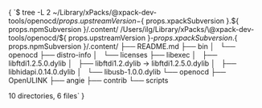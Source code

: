 
<CodeBlock language="console"> {
`$ tree -L 2 ~/Library/xPacks/\@xpack-dev-tools/openocd/${ props.upstreamVersion }-${ props.xpackSubversion }.${ props.npmSubversion }/.content/
/Users/ilg/Library/xPacks/\@xpack-dev-tools/openocd/${ props.upstreamVersion }-${ props.xpackSubversion }.${ props.npmSubversion }/.content/
├── README.md
├── bin
│   └── openocd
├── distro-info
│   └── licenses
├── libexec
│   ├── libftdi1.2.5.0.dylib
│   ├── libftdi1.2.dylib -> libftdi1.2.5.0.dylib
│   ├── libhidapi.0.14.0.dylib
│   └── libusb-1.0.0.dylib
└── openocd
    ├── OpenULINK
    ├── angie
    ├── contrib
    └── scripts

10 directories, 6 files`
}</CodeBlock>
